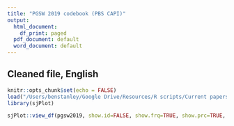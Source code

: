 ```yaml
---
title: "PGSW 2019 codebook (PBS CAPI)"
output:
  html_document:
    df_print: paged
  pdf_document: default
  word_document: default
---
```

## Cleaned file, English

```r
knitr::opts_chunk$set(echo = FALSE)
load("/Users/benstanley/Google Drive/Resources/R scripts/Current papers/PGSW2019.RData")
library(sjPlot)
```

```r
sjPlot::view_df(pgsw2019, show.id=FALSE, show.frq=TRUE, show.prc=TRUE, weight.by="weight", show.wtd.frq=TRUE, show.wtd.prc=TRUE, show.na=TRUE, use.viewer=FALSE)
```

